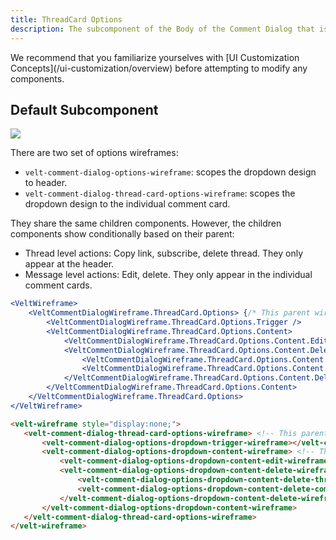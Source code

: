 ```yaml
---
title: ThreadCard Options
description: The subcomponent of the Body of the Comment Dialog that is used to show the options dropdown
---
```


<Note>
We recommend that you familiarize yourselves with [UI Customization Concepts](/ui-customization/overview) before attempting to modify any components.
</Note>


## Default Subcomponent

![](/images/customization/threadcard-options.png)

There are two set of options wireframes:
- `velt-comment-dialog-options-wireframe`: scopes the dropdown design to header.
- `velt-comment-dialog-thread-card-options-wireframe`: scopes the dropdown design to the individual comment card.

They share the same children components. However, the children components show conditionally based on their parent:
- Thread level actions: Copy link, subscribe, delete thread. They only appear at the header.
- Message level actions: Edit, delete. They only appear in the individual comment cards.

<RequestExample>

```jsx React / Next.js
<VeltWireframe>
    <VeltCommentDialogWireframe.ThreadCard.Options> {/* This parent wireframe scopes the changes to only the individual message options dropdown. */}
        <VeltCommentDialogWireframe.ThreadCard.Options.Trigger />
        <VeltCommentDialogWireframe.ThreadCard.Options.Content>
            <VeltCommentDialogWireframe.ThreadCard.Options.Content.Edit />
            <VeltCommentDialogWireframe.ThreadCard.Options.Content.Delete>
                <VeltCommentDialogWireframe.ThreadCard.Options.Content.Delete.Thread />
                <VeltCommentDialogWireframe.ThreadCard.Options.Content.Delete.Comment />
            </VeltCommentDialogWireframe.ThreadCard.Options.Content.Delete>
        </VeltCommentDialogWireframe.ThreadCard.Options.Content>
    </VeltCommentDialogWireframe.ThreadCard.Options>
</VeltWireframe>
```

```HTML HTML
<velt-wireframe style="display:none;">
   <velt-comment-dialog-thread-card-options-wireframe> <!-- This parent wireframe scopes the changes to only the individual message card options dropdown. -->
       <velt-comment-dialog-options-dropdown-trigger-wireframe></velt-comment-dialog-options-dropdown-trigger-wireframe>
       <velt-comment-dialog-options-dropdown-content-wireframe> <!-- This parent wireframe scopes the changes to only the individual message card options dropdown. -->
           <velt-comment-dialog-options-dropdown-content-edit-wireframe></velt-comment-dialog-options-dropdown-content-edit-wireframe>
           <velt-comment-dialog-options-dropdown-content-delete-wireframe>
               <velt-comment-dialog-options-dropdown-content-delete-thread-wireframe></velt-comment-dialog-options-dropdown-content-delete-thread-wireframe>
               <velt-comment-dialog-options-dropdown-content-delete-comment-wireframe></velt-comment-dialog-options-dropdown-content-delete-comment-wireframe>
           </velt-comment-dialog-options-dropdown-content-delete-wireframe>
       </velt-comment-dialog-options-dropdown-content-wireframe>
   </velt-comment-dialog-thread-card-options-wireframe>
</velt-wireframe>
```
</RequestExample>

